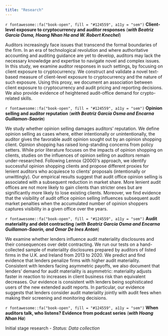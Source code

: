 ```yaml
---
title: "Research"
---
```


`r fontawesome::fa("book-open", fill = "#124559", a11y = "sem")` **Client-level exposure to cryptocurrency and auditor responses** (***with Beatriz García Osma, Hoang Nhan Ha and W. Robert Knechel***)

Auditors increasingly face issues that transcend the formal boundaries of the firm. In an era of technological revolution and where authoritative accounting and auditing guidance are yet to develop, auditors may lack the necessary knowledge and expertise to navigate novel and complex issues. In this study, we examine auditor responses in such settings, by focusing on client exposure to cryptocurrency. We construct and validate a novel text-based measure of client-level exposure to cryptocurrency and the nature of such exposure. Using this proxy, we document an association between client exposure to cryptocurrency and audit pricing and reporting decisions. We also provide evidence of heightened audit-office demand for crypto-related skills.

`r fontawesome::fa("book-open", fill = "#124559", a11y = "sem")` **Opinion selling and auditor reputation** (***with Beatriz García Osma and Encarna Guillamon-Saorin***)

We study whether opinion selling damages auditors' reputation. We define opinion selling as cases where, either intentionally or unintentionally, the auditor gives the favorable audit opinion sought out by an opinion shopping client. Opinion shopping has raised long-standing concerns from policy setters. While prior literature focuses on the impacts of opinion shopping on clients, studies on the influences of opinion selling on auditors remain under-researched. Following Lennox (2000)'s approach, we identify successful opinion shopping clients and propose different proxies for lenient auditors who acquiesce to clients' proposals (intentionally or unwittingly). Our empirical results suggest that audit office opinion selling is associated with a subsequent reduction in market share. More lenient audit offices are not more likely to gain clients than stricter ones but are significantly more likely to lose existing clients. Moreover, we find evidence that the visibility of audit office opinion selling influences subsequent audit market penalties when the accumulated number of opinion shoppers captures visibility in a given office over the years.

`r fontawesome::fa("book-open", fill = "#124559", a11y = "sem")` **Audit materiality and debt contracting** (***with Beatriz García Osma and Encarna Guillamon-Saorin, and Omar De Ines Anton***)

We examine whether lenders influence audit materiality disclosures and their consequences over debt contracting. We run our tests on a hand-collected sample of materiality disclosures prepared by auditors of listed firms in the U.K. and Ireland from 2013 to 2020. We predict and find evidence that lenders penalize firms with higher audit materiality. Consistent with lenders facing asymmetric payoffs, we also document that lenders' demand for audit materiality is asymmetric: materiality adjusts faster in reaction to increases in client business risk than equivalent decreases. Our evidence is consistent with lenders being sophisticated users of the new extended audit reports. In particular, our evidence suggests that lenders consider audit materiality jointly with audit fees when making their screening and monitoring decisions.

`r fontawesome::fa("book-open", fill = "#124559", a11y = "sem")` **When auditors talk, who listens? Evidence from podcast series** (***with Hoang Nhan Ha***)

Initial stage research - *Status: Data collection*
